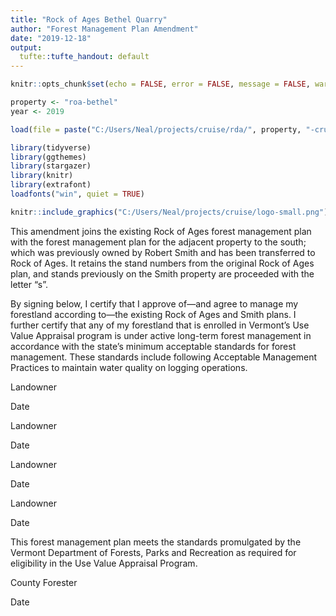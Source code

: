 ```yaml
---
title: "Rock of Ages Bethel Quarry"
author: "Forest Management Plan Amendment"
date: "2019-12-18"
output:
  tufte::tufte_handout: default
---
```


```r
knitr::opts_chunk$set(echo = FALSE, error = FALSE, message = FALSE, warning = FALSE, fig.width = 5, fig.height = 3.75)
```

```r
property <- "roa-bethel"
year <- 2019

load(file = paste("C:/Users/Neal/projects/cruise/rda/", property, "-cruise-", year, ".rda", sep = ""))

library(tidyverse)
library(ggthemes)
library(stargazer)
library(knitr)
library(extrafont)
loadfonts("win", quiet = TRUE)
```

```r
knitr::include_graphics("C:/Users/Neal/projects/cruise/logo-small.png")
```

\begin{marginfigure}
\noindent \textit{\large Prepared by}
\newline\indent Neal F. Maker and John D. Foppert
\newline\indent Pekin Branch Forestry
\newline\indent 1324 West County Road
\newline\indent Calais, VT 05648
\newline\indent (802) 229-9757
\end{marginfigure}

\begin{marginfigure}
\noindent \textit{\large Owner}
\newline\indent `r owners`
\newline\indent `r addressline1`
`r ifelse(is.na(addressline2), "", "\n")`\indent `r if_else(is.na(addressline2), "", addressline2)`
\newline\indent `r citystatezip`
\end{marginfigure}

\begin{marginfigure}
\noindent \textit{\large Property}
\newline\indent `r paste("463.7", "acres, dwelling and quarry", sep = " ")`
\newline\indent `r paste(town, ", VT", sep = "")`
\newline\indent SPAN `r span`
\newline\indent Map delineation based on VMP
\newline\indent Photo(s) `r photo`
\end{marginfigure}

\begin{marginfigure}
\noindent \textit{\large Effective date of plan}
\newline\indent April 1, 2014
\end{marginfigure}

\vspace{30pt}
\indent This amendment joins the existing Rock of Ages forest management plan with the forest management plan for the adjacent property to the south; which was previously owned by Robert Smith and has been transferred to Rock of Ages. It retains the stand numbers from the original Rock of Ages plan, and stands previously on the Smith property are proceeded with the letter "s".

\vspace{5pt}
By signing below, I certify that I approve of---and agree to manage my forestland according to---the existing Rock of Ages and Smith plans. I further certify that any of my forestland that is enrolled in Vermont's Use Value Appraisal program is under active long-term forest management in accordance with the state's minimum acceptable standards for forest management. These standards include following Acceptable Management Practices to maintain water quality on logging operations.

\vspace{38pt}

\noindent\rule{9cm}{0.4pt} \rule{.3cm}{0pt} \rule{4cm}{0.4pt}

\noindent Landowner \rule{7.7cm}{0pt} Date

\vspace{18pt}

\noindent\rule{9cm}{0.4pt} \rule{.3cm}{0pt} \rule{4cm}{0.4pt}

\noindent Landowner \rule{7.7cm}{0pt} Date

\vspace{18pt}

\noindent\rule{9cm}{0.4pt} \rule{.3cm}{0pt} \rule{4cm}{0.4pt}

\noindent Landowner \rule{7.7cm}{0pt} Date

\vspace{18pt}

\noindent\rule{9cm}{0.4pt} \rule{.3cm}{0pt} \rule{4cm}{0.4pt}

\noindent Landowner \rule{7.7cm}{0pt} Date

\vspace{24pt}

This forest management plan meets the standards promulgated by the Vermont Department of Forests, Parks and Recreation as required for eligibility in the Use Value Appraisal Program.

\vspace{22pt}

\noindent\rule{9cm}{0.4pt} \rule{.3cm}{0pt} \rule{4cm}{0.4pt}

\noindent County Forester \rule{7cm}{0pt} Date

\pagebreak
